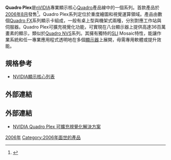 {{infobox Hardware
| name        = Quadro Plex
<!-- 注释出：| image       = Quadro newlogo.png -->
| caption     = Quadro系列標誌
| invent-name = [[NVIDIA|NVIDIA]]
| type        = [[圖形處理器|圖形處理器]]
}}

'''Quadro Plex'''是[[nVIDIA|nVIDIA]]專業顯示核心[[NVIDIA_Quadro|Quadro]]產品線中的一個系列。首款產品於[[2006年8月|2006年8月]]發售<ref>{{Cite web |url=http://www.nvidia.com.tw/object/IO_34638.html |title=NVIDIA推出QUADRO PLEX視覺運算的劃時代演進 |access-date=2010-08-10 |archive-url=https://web.archive.org/web/20071213174431/http://www.nvidia.com.tw/object/IO_34638.html |archive-date=2007-12-13 |dead-url=yes }}</ref>。Quadro Plex系列定位於重度繪圖和視覺運算領域。產品由數個[[Quadro_FX|Quadro FX]]系列顯示卡組成，一般有桌上型與機架式兩種，分別對應工作站與伺服器。Quadro Plex可擴充視覺化功能，可實現在八台顯示器上提供高達36百萬畫素的顯示，類似於[[Quadro_NVS|Quadro NVS]]系列。其擁有獨特的[[SLI|SLI]] Mosaic特性，能讓作業系統和任一專業應用程式透明地在多個[[顯示器|顯示器]]上展開，毋需專用軟體或提升效能。

== 規格參考 ==
*[[NVIDIA顯示核心列表|NVIDIA顯示核心列表]]

== 外部連結 ==
<references />

== 外部連結 ==
{{Commons|Category:Nvidia Quadro series video cards|NVIDIA Quadro}}
* [http://www.nvidia.com.tw/object/qplex_svs_overview_tw.html NVIDIA Quadro Plex 可擴充視覺化解決方案]{{Wayback|url=http://www.nvidia.com.tw/object/qplex_svs_overview_tw.html |date=20100922050029 }}{{zh-tw}}

{{NVIDIA}}

[[Category:Quadro系列|2006年]]
[[Category:2006年面世的產品|Category:2006年面世的產品]]